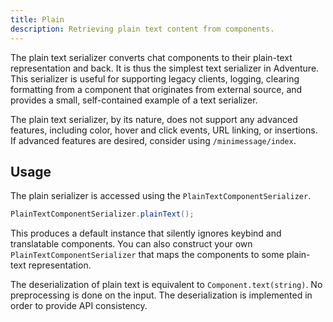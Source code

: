 ```yaml
---
title: Plain
description: Retrieving plain text content from components.
---
```



The plain text serializer converts chat components to their plain-text representation
and back. It is thus the simplest text serializer in Adventure. This serializer is
useful for supporting legacy clients, logging, clearing formatting from a component that
originates from external source, and provides a small, self-contained example of a
text serializer.

The plain text serializer, by its nature, does not support any advanced features, including
color, hover and click events, URL linking, or insertions. If advanced features are desired,
consider using `/minimessage/index`.

<AdventureDependency artifact="adventure-text-serializer-plain" project="api" />

## Usage

The plain serializer is accessed using the `PlainTextComponentSerializer`.
```java {/* This code block is REQUIRED because otherwise, the code blocks from the AdventureDependency component break */}
PlainTextComponentSerializer.plainText();
```

This produces a default instance that silently ignores keybind and translatable components. You can also construct your own
`PlainTextComponentSerializer` that maps the components to some plain-text representation.

The deserialization of plain text is equivalent to `Component.text(string)`. No
preprocessing is done on the input. The deserialization is implemented in order to provide
API consistency.
